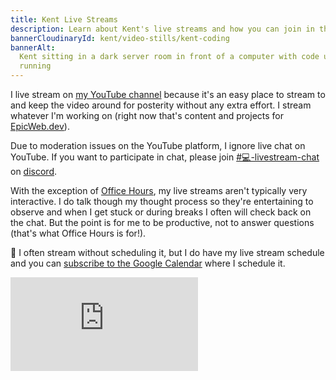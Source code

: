 ```yaml
---
title: Kent Live Streams
description: Learn about Kent's live streams and how you can join in the fun.
bannerCloudinaryId: kent/video-stills/kent-coding
bannerAlt:
  Kent sitting in a dark server room in front of a computer with code up and
  running
---
```


I live stream on [my YouTube channel](https://kcd.im/YouTube) because it's an
easy place to stream to and keep the video around for posterity without any
extra effort. I stream whatever I'm working on (right now that's content and
projects for [EpicWeb.dev](https://epicweb.dev)).

Due to moderation issues on the YouTube platform, I ignore live chat on YouTube.
If you want to participate in chat, please join
[#💻-livestream-chat](https://kcd.im/discord-livestream-chat) on
[discord](https://kcd.im/discord).

With the exception of [Office Hours](/office-hours), my live streams aren't
typically very interactive. I do talk though my thought process so they're
entertaining to observe and when I get stuck or during breaks I often will check
back on the chat. But the point is for me to be productive, not to answer
questions (that's what Office Hours is for!).

📅 I often stream without scheduling it, but I do have my live stream schedule
and you can
[subscribe to the Google Calendar](https://calendar.google.com/calendar/u/0?cid=Y19wNWdyaTl1bHVtNWw3MDBpZHFmcmw3c210Y0Bncm91cC5jYWxlbmRhci5nb29nbGUuY29t)
where I schedule it.

<div>
  <iframe
    src="https://calendar.google.com/calendar/embed?height=600&wkst=1&bgcolor=%23ffffff&ctz=America%2FDenver&showCalendars=0&showTabs=1&showPrint=0&title=EpicWeb.dev%20Live%20Streaming%20Schedule&src=Y19wNWdyaTl1bHVtNWw3MDBpZHFmcmw3c210Y0Bncm91cC5jYWxlbmRhci5nb29nbGUuY29t&color=%23C0CA33"
    style={{
      border: 'solid 1px #777',
      minWidth: '400px',
      height: '450px',
      width: '100%',
    }}
    frameBorder="0"
    scrolling="no"
  ></iframe>
</div>

